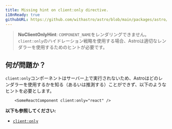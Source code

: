```yaml
---
title: Missing hint on client:only directive.
i18nReady: true
githubURL: https://github.com/withastro/astro/blob/main/packages/astro/src/core/errors/errors-data.ts
---
```


> **NoClientOnlyHint**: `COMPONENT_NAME`をレンダリングできません。`client:only`のハイドレーション戦略を使用する場合、Astroは適切なレンダラーを使用するためのヒントが必要です。

## 何が問題か？

`client:only`コンポーネントはサーバー上で実行されないため、Astroはどのレンダラーを使用するかを知る（あるいは推測する）ことができず、以下のようなヒントを必要とします。

```astro
	<SomeReactComponent client:only="react" />
```

**以下も参照してください:**
- [`client:only`](/ja/reference/directives-reference/#clientonly)


